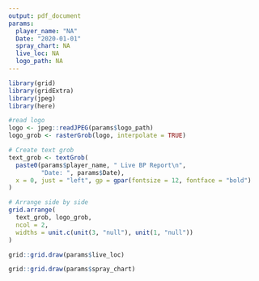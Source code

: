 ---
output: pdf_document
params:
  player_name: "NA"
  Date: "2020-01-01"
  spray_chart: NA
  live_loc: NA
  logo_path: NA
---


```{r header_side_by_side, results='asis', echo=FALSE, warning = FALSE, message = FALSE, fig.height=.65}
library(grid)
library(gridExtra)
library(jpeg)
library(here)

#read logo
logo <- jpeg::readJPEG(params$logo_path)
logo_grob <- rasterGrob(logo, interpolate = TRUE)

# Create text grob
text_grob <- textGrob(
  paste0(params$player_name, " Live BP Report\n",
         "Date: ", params$Date),
  x = 0, just = "left", gp = gpar(fontsize = 12, fontface = "bold")
)

# Arrange side by side
grid.arrange(
  text_grob, logo_grob,
  ncol = 2,
  widths = unit.c(unit(3, "null"), unit(1, "null"))
)
```


```{r live_loc, echo = FALSE, fig.width = 10, fig.height = 5}
grid::grid.draw(params$live_loc)
```


```{r spray_chart, echo = FALSE}
grid::grid.draw(params$spray_chart)
```

